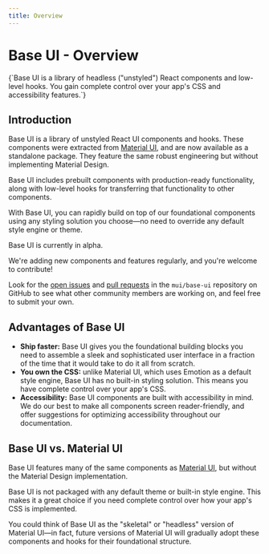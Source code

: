 ```yaml
---
title: Overview
---
```


# Base UI - Overview

<Description>
  {`Base UI is a library of headless ("unstyled") React components and low-level hooks. You gain
  complete control over your app's CSS and accessibility features.`}
</Description>

## Introduction

Base UI is a library of unstyled React UI components and hooks.
These components were extracted from [Material UI](https://mui.com/material-ui/), and are now available as a standalone package.
They feature the same robust engineering but without implementing Material Design.

Base UI includes prebuilt components with production-ready functionality, along with low-level hooks for transferring that functionality to other components.

With Base UI, you can rapidly build on top of our foundational components using any styling solution you choose—no need to override any default style engine or theme.

<Callout type="info">
Base UI is currently in alpha.

We're adding new components and features regularly, and you're welcome to contribute!

Look for the [open issues](https://github.com/mui/base-ui/issues) and [pull requests](https://github.com/mui/base-ui/pulls) in the `mui/base-ui` repository on GitHub to see what other community members are working on, and feel free to submit your own.

</Callout>

## Advantages of Base UI

- **Ship faster:** Base UI gives you the foundational building blocks you need to assemble a sleek and sophisticated user interface in a fraction of the time that it would take to do it all from scratch.
- **You own the CSS:** unlike Material UI, which uses Emotion as a default style engine, Base UI has no built-in styling solution.
  This means you have complete control over your app's CSS.
- **Accessibility:** Base UI components are built with accessibility in mind.
  We do our best to make all components screen reader-friendly, and offer suggestions for optimizing accessibility throughout our documentation.

## Base UI vs. Material UI

Base UI features many of the same components as [Material UI](https://mui.com/material-ui/getting-started/), but without the Material Design implementation.

Base UI is not packaged with any default theme or built-in style engine.
This makes it a great choice if you need complete control over how your app's CSS is implemented.

You could think of Base UI as the "skeletal" or "headless" version of Material UI—in fact, future versions of Material UI will gradually adopt these components and hooks for their foundational structure.
